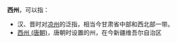 '''西州'''，可以指：
*汉、晋时对[[凉州|凉州]]的泛指，相当今甘肃省中部和西北部一带。
*[[西州_(唐朝)|西州 (唐朝)]]，唐朝时设置的州，在今新疆维吾尔自治区

{{Disambig|X|Cat=二字中国州名消歧义}}